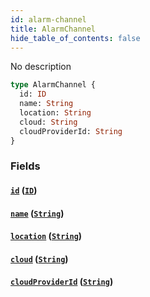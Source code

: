 ```yaml
---
id: alarm-channel
title: AlarmChannel
hide_table_of_contents: false
---
```



No description

```graphql
type AlarmChannel {
  id: ID
  name: String
  location: String
  cloud: String
  cloudProviderId: String
}
```


### Fields

#### [`id`](#) ([`ID`](/swapi/scalars/id))




#### [`name`](#) ([`String`](/swapi/scalars/string))




#### [`location`](#) ([`String`](/swapi/scalars/string))




#### [`cloud`](#) ([`String`](/swapi/scalars/string))




#### [`cloudProviderId`](#) ([`String`](/swapi/scalars/string))
